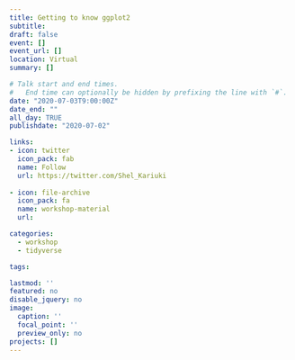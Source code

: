 ```yaml
---
title: Getting to know ggplot2
subtitle: 
draft: false
event: []
event_url: []
location: Virtual
summary: []

# Talk start and end times.
#   End time can optionally be hidden by prefixing the line with `#`.
date: "2020-07-03T9:00:00Z"
date_end: ""
all_day: TRUE
publishdate: "2020-07-02"

links:
- icon: twitter
  icon_pack: fab
  name: Follow
  url: https://twitter.com/Shel_Kariuki
  
- icon: file-archive
  icon_pack: fa
  name: workshop-material
  url:  

categories:  
  - workshop
  - tidyverse

tags:

lastmod: ''
featured: no
disable_jquery: no
image: 
  caption: ''
  focal_point: ''
  preview_only: no
projects: []
---
```







